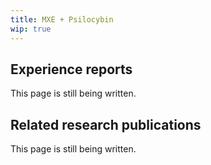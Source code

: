 ---
title: MXE + Psilocybin
wip: true
---

## Experience reports

This page is still being written.

## Related research publications

This page is still being written.

